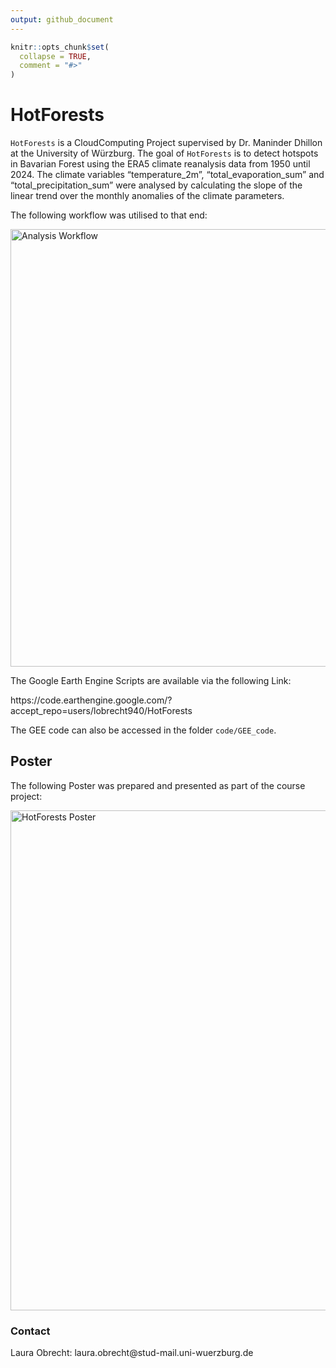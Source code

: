 ```yaml
---
output: github_document
---
```


<!-- README.md is generated from README.Rmd. Please edit that file -->

```r
knitr::opts_chunk$set(
  collapse = TRUE,
  comment = "#>"
)
```

# HotForests 

<!-- badges: start -->
<!-- badges: end -->

`HotForests` is a CloudComputing Project supervised by Dr. Maninder Dhillon at the University of Würzburg. The goal of `HotForests` is to detect hotspots in Bavarian Forest using the ERA5 climate reanalysis data from 1950 until 2024. The climate variables "temperature_2m", "total_evaporation_sum" and "total_precipitation_sum" were analysed by calculating the slope of the linear trend over the monthly anomalies of the climate parameters.


The following workflow was utilised to that end:

<img src="figures/workflow.JPG" alt="Analysis Workflow" style="width: 700px;"/>


The Google Earth Engine Scripts are available via the following Link:

https://code.earthengine.google.com/?accept_repo=users/lobrecht940/HotForests

The GEE code can also be accessed in the folder `code/GEE_code`.


## Poster
The following Poster was prepared and presented as part of the course project:

<img src="figures/Poster.png" alt="HotForests Poster" style="width: 800px;"/>



### Contact

Laura Obrecht: laura.obrecht@stud-mail.uni-wuerzburg.de

